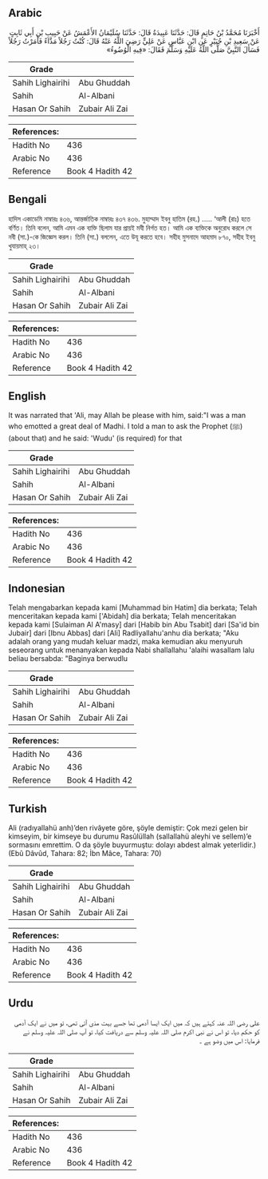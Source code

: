 ## Arabic


<div dir="rtl" lang="ar" style={{fontSize:'larger',backgroundColor:'#f8f9fa',padding:20}}>
أَخْبَرَنَا مُحَمَّدُ بْنُ حَاتِمٍ قَالَ: حَدَّثَنَا عَبِيدَةُ قَالَ: حَدَّثَنَا سُلَيْمَانُ الأَعْمَشُ عَنْ حَبِيبِ بْنِ أَبِي ثَابِتٍ عَنْ سَعِيدِ بْنِ جُبَيْرٍ عَنِ ابْنِ عَبَّاسٍ عَنْ عَلِيٍّ رَضِيَ اللَّهُ عَنْهُ قَالَ: كُنْتُ رَجُلاً مَذَّاءً فَأَمَرْتُ رَجُلاً فَسَأَلَ النَّبِيَّ صَلَّى اللَّهُ عَلَيْهِ وَسَلَّمَ فَقَالَ: «فِيهِ الْوُضُوءُ»
</div>
<div style={{backgroundColor:'#f8f9fa',padding:20, marginBottom: 10}}><table> <thead> <tr> <th>Grade</th> <th></th> </tr> </thead> <tbody> <tr><td>Sahih Lighairihi</td><td>Abu Ghuddah</td></tr><tr><td>Sahih</td><td>Al-Albani</td></tr><tr><td>Hasan Or Sahih</td><td>Zubair Ali Zai</td></tr></tbody></table><table> <thead> <tr> <th>References:</th> <th></th> </tr> </thead> <tbody><tr><td>Hadith No</td><td>436</td></tr><tr><td>Arabic No</td><td>436</td></tr><tr><td>Reference</td><td>Book 4 Hadith 42</td></tr></tbody></table></div>

## Bengali


<div dir="ltr" lang="bn" style={{fontSize:'larger',backgroundColor:'#f8f9fa',padding:20}}>
হাদিস একাডেমি নাম্বারঃ ৪৩৬, আন্তর্জাতিক নাম্বারঃ ৪৩৭ ৪৩৬. মুহাম্মাদ ইবনু হাতিম (রহ.) ..... ‘আলী (রাঃ) হতে বর্ণিত। তিনি বলেন, আমি এমন এক ব্যক্তি ছিলাম যার প্রায়ই মযী নির্গত হত। আমি এক ব্যক্তিকে অনুরোধ করলে সে নবী (সা.)-কে জিজ্ঞেস করল। তিনি (সা.) বললেন, এতে উযূ করতে হবে। সহীহ মুসনাদে আহমাদ ৮৭০, সহীহ ইবনু খুযায়মাহ্ ২৩।
</div>
<div style={{backgroundColor:'#f8f9fa',padding:20, marginBottom: 10}}><table> <thead> <tr> <th>Grade</th> <th></th> </tr> </thead> <tbody> <tr><td>Sahih Lighairihi</td><td>Abu Ghuddah</td></tr><tr><td>Sahih</td><td>Al-Albani</td></tr><tr><td>Hasan Or Sahih</td><td>Zubair Ali Zai</td></tr></tbody></table><table> <thead> <tr> <th>References:</th> <th></th> </tr> </thead> <tbody><tr><td>Hadith No</td><td>436</td></tr><tr><td>Arabic No</td><td>436</td></tr><tr><td>Reference</td><td>Book 4 Hadith 42</td></tr></tbody></table></div>

## English


<div dir="ltr" lang="en" style={{fontSize:'larger',backgroundColor:'#f8f9fa',padding:20}}>
It was narrated that 'Ali, may Allah be please with him, said:"I was a man who emotted a great deal of Madhi. I told a man to ask the Prophet (ﷺ) (about that) and he said: 'Wudu' (is required) for that
</div>
<div style={{backgroundColor:'#f8f9fa',padding:20, marginBottom: 10}}><table> <thead> <tr> <th>Grade</th> <th></th> </tr> </thead> <tbody> <tr><td>Sahih Lighairihi</td><td>Abu Ghuddah</td></tr><tr><td>Sahih</td><td>Al-Albani</td></tr><tr><td>Hasan Or Sahih</td><td>Zubair Ali Zai</td></tr></tbody></table><table> <thead> <tr> <th>References:</th> <th></th> </tr> </thead> <tbody><tr><td>Hadith No</td><td>436</td></tr><tr><td>Arabic No</td><td>436</td></tr><tr><td>Reference</td><td>Book 4 Hadith 42</td></tr></tbody></table></div>

## Indonesian


<div dir="ltr" lang="id" style={{fontSize:'larger',backgroundColor:'#f8f9fa',padding:20}}>
Telah mengabarkan kepada kami [Muhammad bin Hatim] dia berkata; Telah menceritakan kepada kami ['Abidah] dia berkata; Telah menceritakan kepada kami [Sulaiman Al A'masy] dari [Habib bin Abu Tsabit] dari [Sa'id bin Jubair] dari [Ibnu Abbas] dari [Ali] Radliyallahu'anhu dia berkata; "Aku adalah orang yang mudah keluar madzi, maka kemudian aku menyuruh seseorang untuk menanyakan kepada Nabi shallallahu 'alaihi wasallam lalu beliau bersabda: "Baginya berwudlu
</div>
<div style={{backgroundColor:'#f8f9fa',padding:20, marginBottom: 10}}><table> <thead> <tr> <th>Grade</th> <th></th> </tr> </thead> <tbody> <tr><td>Sahih Lighairihi</td><td>Abu Ghuddah</td></tr><tr><td>Sahih</td><td>Al-Albani</td></tr><tr><td>Hasan Or Sahih</td><td>Zubair Ali Zai</td></tr></tbody></table><table> <thead> <tr> <th>References:</th> <th></th> </tr> </thead> <tbody><tr><td>Hadith No</td><td>436</td></tr><tr><td>Arabic No</td><td>436</td></tr><tr><td>Reference</td><td>Book 4 Hadith 42</td></tr></tbody></table></div>

## Turkish


<div dir="ltr" lang="tr" style={{fontSize:'larger',backgroundColor:'#f8f9fa',padding:20}}>
Ali (radıyallahü anh)’den rivâyete göre, şöyle demiştir: Çok mezi gelen bir kimseyim, bir kimseye bu durumu Rasûlüllah (sallallahü aleyhi ve sellem)’e sormasını emrettim. O da şöyle buyurmuştu: dolayı abdest almak yeterlidir.) (Ebû Dâvûd, Tahara: 82; İbn Mâce, Tahara: 70)
</div>
<div style={{backgroundColor:'#f8f9fa',padding:20, marginBottom: 10}}><table> <thead> <tr> <th>Grade</th> <th></th> </tr> </thead> <tbody> <tr><td>Sahih Lighairihi</td><td>Abu Ghuddah</td></tr><tr><td>Sahih</td><td>Al-Albani</td></tr><tr><td>Hasan Or Sahih</td><td>Zubair Ali Zai</td></tr></tbody></table><table> <thead> <tr> <th>References:</th> <th></th> </tr> </thead> <tbody><tr><td>Hadith No</td><td>436</td></tr><tr><td>Arabic No</td><td>436</td></tr><tr><td>Reference</td><td>Book 4 Hadith 42</td></tr></tbody></table></div>

## Urdu


<div dir="rtl" lang="ur" style={{fontSize:'larger',backgroundColor:'#f8f9fa',padding:20}}>
علی رضی اللہ عنہ کہتے ہیں کہ میں ایک ایسا آدمی تھا جسے بہت مذی آتی تھی، تو میں نے ایک آدمی کو حکم دیا، تو اس نے نبی اکرم صلی اللہ علیہ وسلم سے دریافت کیا، تو آپ صلی اللہ علیہ وسلم نے فرمایا: اس میں وضو ہے ۔
</div>
<div style={{backgroundColor:'#f8f9fa',padding:20, marginBottom: 10}}><table> <thead> <tr> <th>Grade</th> <th></th> </tr> </thead> <tbody> <tr><td>Sahih Lighairihi</td><td>Abu Ghuddah</td></tr><tr><td>Sahih</td><td>Al-Albani</td></tr><tr><td>Hasan Or Sahih</td><td>Zubair Ali Zai</td></tr></tbody></table><table> <thead> <tr> <th>References:</th> <th></th> </tr> </thead> <tbody><tr><td>Hadith No</td><td>436</td></tr><tr><td>Arabic No</td><td>436</td></tr><tr><td>Reference</td><td>Book 4 Hadith 42</td></tr></tbody></table></div>